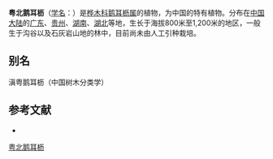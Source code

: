 {{noteTA
|1=zh-hans:鹅耳枥属;zh-tw:千金榆屬;zh-hant:鵝耳櫪屬
|G1=U
}}
{{Speciesbox
| name = 粤北鹅耳枥
| status = 
| status_system = 
| image =
| genus = Carpinus
| species = chuniana
| authority = Hu
}}

'''粤北鹅耳枥'''（[[学名|学名]]：{{lang|la|''Carpinus chuniana''}}）是[[桦木科|桦木科]][[鹅耳枥属|鹅耳枥属]]的植物，为中国的特有植物。分布在[[中国大陆|中国大陆]]的[[广东|广东]]、[[贵州|贵州]]、[[湖南|湖南]]、[[湖北|湖北]]等地，生长于海拔800米至1,200米的地区，一般生于沟谷以及石灰岩山地的林中，目前尚未由人工引种栽培。

== 别名 ==
滇粤鹅耳枥（中国树木分类学）

== 参考文献 ==
<div class="references-small">
* {{cite web| url =http://www.bioinfo.cn/db05/KmzwSpecies.php?action=view&id=2138| title =粤北鹅耳枥| work =《中国高等植物数据库全库》| publisher =中国科学院微生物研究所| author =昆明植物研究所| accessdate =2009-02-23}}{{dead link|date=2018年4月 |bot=InternetArchiveBot |fix-attempted=yes }}
</div>
{{Taxonbar|from=Q1044764}}

[[Category:鹅耳枥属|粤北鹅耳枥]]


{{植物小作品}}
